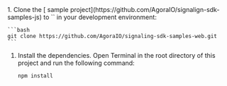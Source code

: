 <PlatformWrapper platform="web">

<ProductWrapper product="signaling" >
1. Clone the [<Vpd  k="SDK" /> sample project](https://github.com/AgoraIO/signalign-sdk-samples-js) to
  `<samples-root>` in your development environment:

    ```bash
    git clone https://github.com/AgoraIO/signaling-sdk-samples-web.git
    ```

1. Install the dependencies. Open Terminal in the root directory of this project and run the following command:

    ```bash
    npm install
    ```
</ProductWrapper>

</PlatformWrapper>